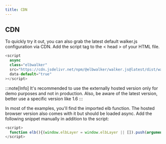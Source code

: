 ```yaml
---
title: CDN
---
```


## CDN

To quickly try it out, you can also grab the latest default walker.js
configuration via CDN. Add the script tag to the < head > of your HTML file.

```js
<script
  async
  class="elbwalker"
  src="https://cdn.jsdelivr.net/npm/@elbwalker/walker.js@latest/dist/walker.js"
  data-default="true"
></script>
```

:::note[Info] It's recommended to use the externally hosted version only for
demo purposes and not in production. Also, be aware of the latest version,
better use a specific version like 1.6 :::

In most of the examples, you'll find the imported elb function. The hosted
browser version also comes with it but should be loaded async. Add the following
snippet manually in addition to the script:

```js
<script>
  function elb(){(window.elbLayer = window.elbLayer || []).push(arguments);}
</script>
```
